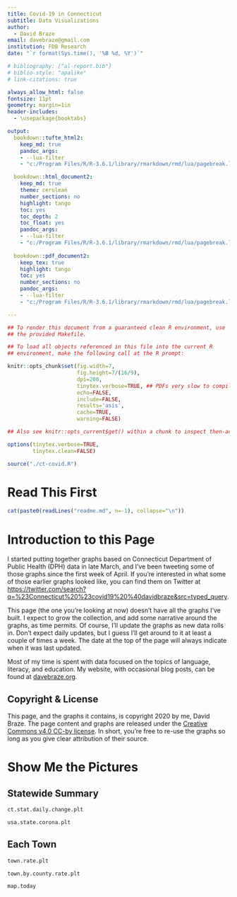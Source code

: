 ```yaml
---
title: Covid-19 in Connecticut
subtitle: Data Visualizations
author:
  - David Braze
email: davebraze@gmail.com
institution: FDB Research
date: "`r format(Sys.time(), '%B %d, %Y')`"

# bibliography: ["al-report.bib"]
# biblio-style: "apalike"
# link-citations: true

always_allow_html: false
fontsize: 11pt
geometry: margin=1in
header-includes:
  - \usepackage{booktabs}

output:
  bookdown::tufte_html2:
    keep_md: true
    pandoc_args:
    - --lua-filter
    - "c:/Program Files/R/R-3.6.1/library/rmarkdown/rmd/lua/pagebreak.lua"

  bookdown::html_document2:
    keep_md: true
    theme: cerulean
    number_sections: no
    highlight: tango
    toc: yes
    toc_depth: 2
    toc_float: yes
    pandoc_args:
    - --lua-filter
    - "c:/Program Files/R/R-3.6.1/library/rmarkdown/rmd/lua/pagebreak.lua"
    
  bookdown::pdf_document2:
    keep_tex: true
    highlight: tango
    toc: yes
    number_sections: no
    pandoc_args:
    - --lua-filter
    - "c:/Program Files/R/R-3.6.1/library/rmarkdown/rmd/lua/pagebreak.lua"

---
```



```r

## To render this document from a guaranteed clean R environment, use
## the provided Makefile.

## To load all objects referenced in this file into the current R
## environment, make the following call at the R prompt:

knitr::opts_chunk$set(fig.width=7,
                      fig.height=7/(16/9),
                      dpi=200,
                      tinytex.verbose=TRUE, ## PDFs very slow to compile.
                      echo=FALSE,
                      include=FALSE,
                      results='asis',
                      cache=TRUE,
                      warning=FALSE)

## Also see knitr::opts_current$get() within a chunk to inspect then-active options.

options(tinytex.verbose=TRUE,
        tinytex.clean=FALSE)

```

```r

source("./ct-covid.R")

```

# Read This First

```r

cat(paste0(readLines("readme.md", n=-1), collapse="\n"))

```

# Introduction to this Page

I started putting together graphs based on Connecticut Department of Public Health (DPH) data in late March, and I've been tweeting some of those graphs since the first week of April. If you're interested in what some of those earlier graphs looked like, you can find them on Twitter at 
[https://twitter.com/search?q=%23Connecticut%20%23covid19%20%40davidbraze&src=typed_query](https://twitter.com/search?q=%23Connecticut%20%23covid19%20%40davidbraze&src=typed_query). 

This page (the one you're looking at now) doesn't have all the graphs I've built. I expect to grow the collection, and add some narrative around the graphs, as time permits. Of course, I'll update the graphs as new data rolls in. Don't expect daily updates, but I guess I'll get around to it at least a couple of times a week. The date at the top of the page will always indicate when it was last updated.

Most of my time is spent with data focused on the topics of language, literacy, and education. My website, with occasional blog posts, can be found at [davebraze.org](https://davebraze.org/).

## Copyright & License

This page, and the graphs it contains, is copyright 2020 by me, David Braze. The page content and graphs are released under the [Creative Commons v4.0 CC-by license](https://creativecommons.org/licenses/by/4.0/). In short, you're free to re-use the graphs so long as you give clear attribution of their source.

# Show Me the Pictures

## Statewide Summary

```r

ct.stat.daily.change.plt

```

```r

usa.state.corona.plt

```


## Each Town

```r

town.rate.plt

```

```r

town.by.county.rate.plt

```

```r

map.today

```
